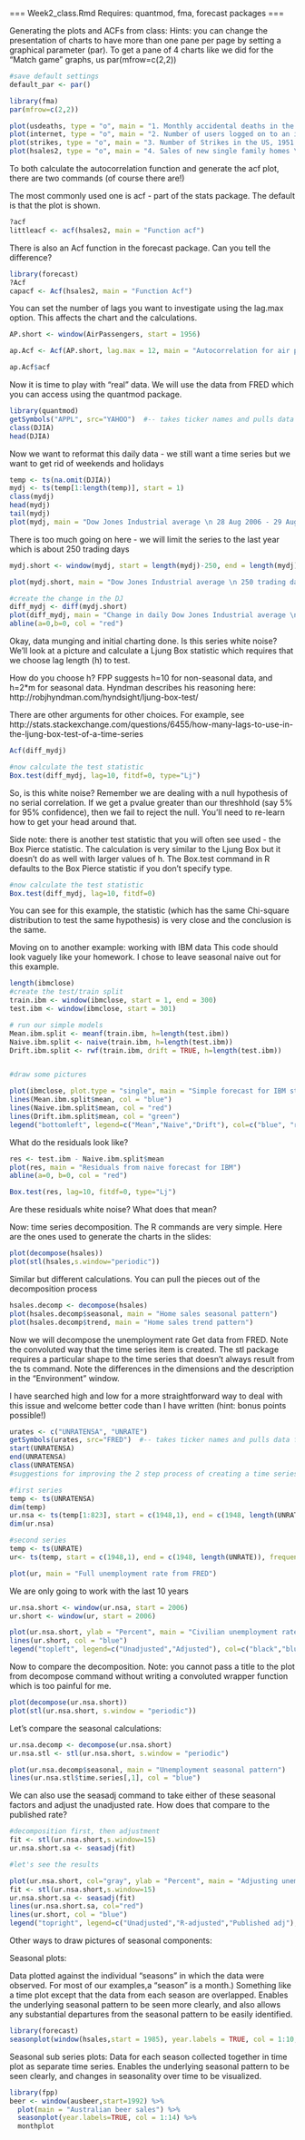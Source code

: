 ===
Week2_class.Rmd
Requires: quantmod, fma, forecast packages
===
 
Generating the plots and ACFs from class:
Hints:  you can change the presentation of charts to have more than one pane per page by setting a graphical parameter (par).  To get a pane of 4 charts like we did for the "Match game" graphs, us par(mfrow=c(2,2))
```r
#save default settings
default_par <- par()

library(fma)
par(mfrow=c(2,2))

plot(usdeaths, type = "o", main = "1. Monthly accidental deaths in the US")
plot(internet, type = "o", main = "2. Number of users logged on to an internet server \n each minute over a 100-minute period")
plot(strikes, type = "o", main = "3. Number of Strikes in the US, 1951 - 1980")
plot(hsales2, type = "o", main = "4. Sales of new single family homes \n in the US, Jan 1987 - Nov 1995")


```

To both calculate the autocorrelation function and generate the acf plot, there are two commands (of course there are!)

The most commonly used one is acf - part of the stats package. The default is that the plot is shown. 

```r
?acf
littleacf <- acf(hsales2, main = "Function acf")

```
There is also an Acf function in the forecast package.  Can you tell the difference?

```r
library(forecast)
?Acf
capacf <- Acf(hsales2, main = "Function Acf")

```

You can set the number of lags you want to investigate using the lag.max option.  This affects the chart and the calculations.
```r
AP.short <- window(AirPassengers, start = 1956)

ap.Acf <- Acf(AP.short, lag.max = 12, main = "Autocorrelation for air passengers, 1956 - 1960")

ap.Acf$acf
```

Now it is time to play with "real" data. We will use the data from FRED which you can access using the quantmod package.

```r
library(quantmod)
getSymbols("APPL", src="YAHOO")  #-- takes ticker names and pulls data from FRED
class(DJIA)
head(DJIA)


```
Now we want to reformat this daily data - we still want a time series but we want to get rid of weekends and holidays

```r
temp <- ts(na.omit(DJIA))
mydj <- ts(temp[1:length(temp)], start = 1)
class(mydj)
head(mydj)
tail(mydj)
plot(mydj, main = "Dow Jones Industrial average \n 28 Aug 2006 - 29 Aug 2017", ylab = "Index")

```

There is too much going on here - we will limit the series to the last year which is about 250 trading days

```r

mydj.short <- window(mydj, start = length(mydj)-250, end = length(mydj)) #note the indexes - you can change this if you want

plot(mydj.short, main = "Dow Jones Industrial average \n 250 trading days ending 29 Aug 2017",  ylab = "Index")

#create the change in the DJ 
diff_mydj <- diff(mydj.short)
plot(diff_mydj, main = "Change in daily Dow Jones Industrial average \n 250 trading days ending 29 Aug 2017", ylab = "Change in index")
abline(a=0,b=0, col = "red")


```


Okay, data munging and initial charting done.  Is this series white noise?  We'll look at a picture and calculate a Ljung Box statistic which requires that we choose lag length (h) to test. 

How do you choose h? FPP suggests h=10 for non-seasonal data, and h=2*m for seasonal data.  Hyndman describes his reasoning here: 
http://robjhyndman.com/hyndsight/ljung-box-test/

There are other arguments for other choices.  For example, see
http://stats.stackexchange.com/questions/6455/how-many-lags-to-use-in-the-ljung-box-test-of-a-time-series

```r
Acf(diff_mydj)

#now calculate the test statistic
Box.test(diff_mydj, lag=10, fitdf=0, type="Lj")


```
So, is this white noise?  Remember we are dealing with a null hypothesis of no serial correlation.  If we get a pvalue greater than our threshhold (say 5% for 95% confidence), then we fail to reject the null.  You'll need to re-learn how to get your head around that.

Side note:  there is another test statistic that you will often see used - the Box Pierce statistic.  The calculation is very similar to the Ljung Box but it doesn't do as well with larger values of h.  The Box.test command in R defaults to the Box Pierce statistic if you don't specify type.

```r
#now calculate the test statistic
Box.test(diff_mydj, lag=10, fitdf=0)
```

You can see for this example, the statistic (which has the same Chi-square distribution to test the same hypothesis) is very close and the conclusion is the same. 

Moving on to another example: working with IBM data
This code should look vaguely like your homework.  I chose to leave seasonal naive out for this example. 

```r
length(ibmclose)
#create the test/train split
train.ibm <- window(ibmclose, start = 1, end = 300)
test.ibm <- window(ibmclose, start = 301)

# run our simple models
Mean.ibm.split <- meanf(train.ibm, h=length(test.ibm))
Naive.ibm.split <- naive(train.ibm, h=length(test.ibm))
Drift.ibm.split <- rwf(train.ibm, drift = TRUE, h=length(test.ibm))


#draw some pictures

plot(ibmclose, plot.type = "single", main = "Simple forecast for IBM stock price")
lines(Mean.ibm.split$mean, col = "blue")
lines(Naive.ibm.split$mean, col = "red")
lines(Drift.ibm.split$mean, col = "green")
legend("bottomleft", legend=c("Mean","Naive","Drift"), col=c("blue", "red", "green"), lty = c(1,1,1))

```

What do the residuals look like? 

```r
res <- test.ibm - Naive.ibm.split$mean
plot(res, main = "Residuals from naive forecast for IBM")
abline(a=0, b=0, col = "red")

Box.test(res, lag=10, fitdf=0, type="Lj")


```
Are these residuals white noise?  What does that mean?

Now: time series decomposition.  The R commands are very simple.  Here are the ones used to generate the charts in the slides:

```r
plot(decompose(hsales))
plot(stl(hsales,s.window="periodic"))
```

Similar but different calculations. 
You can pull the pieces out of the decomposition process

```r
hsales.decomp <- decompose(hsales)
plot(hsales.decomp$seasonal, main = "Home sales seasonal pattern")
plot(hsales.decomp$trend, main = "Home sales trend pattern")
```

Now we will decompose the unemployment rate
Get data from FRED.  Note the convoluted way that the time series item is created.  The stl package requires a particular shape to the time series that doesn't always result from the ts command. Note the differences in the dimensions and the description in the "Environment" window.

I have searched high and low for a more straightforward way to deal with this issue and welcome better code than I have written (hint: bonus points possible!)

```r
urates <- c("UNRATENSA", "UNRATE")
getSymbols(urates, src="FRED")  #-- takes ticker names and pulls data from FRED
start(UNRATENSA)
end(UNRATENSA)
class(UNRATENSA)
#suggestions for improving the 2 step process of creating a time series element with the correct dimensions are welcome

#first series
temp <- ts(UNRATENSA)
dim(temp)
ur.nsa <- ts(temp[1:823], start = c(1948,1), end = c(1948, length(UNRATENSA)),frequency = 12)
dim(ur.nsa)

#second series
temp <- ts(UNRATE)
ur<- ts(temp, start = c(1948,1), end = c(1948, length(UNRATE)), frequency = 12)

plot(ur, main = "Full unemployment rate from FRED")

```

We are only going to work with the last 10 years

```r
ur.nsa.short <- window(ur.nsa, start = 2006)
ur.short <- window(ur, start = 2006)

plot(ur.nsa.short, ylab = "Percent", main = "Civilian unemployment rate")
lines(ur.short, col = "blue")
legend("topleft", legend=c("Unadjusted","Adjusted"), col=c("black","blue"), lty = 1)
```

Now to compare the decomposition.  Note: you cannot pass a title to the plot from decompose command without writing a convoluted wrapper function which is too painful for me. 

```r
plot(decompose(ur.nsa.short))
plot(stl(ur.nsa.short, s.window = "periodic"))

```

Let's compare the seasonal calculations:


```r
ur.nsa.decomp <- decompose(ur.nsa.short)
ur.nsa.stl <- stl(ur.nsa.short, s.window = "periodic")

plot(ur.nsa.decomp$seasonal, main = "Unemployment seasonal pattern")
lines(ur.nsa.stl$time.series[,1], col = "blue")
```

We can also use the seasadj command to take either of these seasonal factors and adjust the unadjusted rate.  How does that compare to the published rate?
```r
#decomposition first, then adjustment
fit <- stl(ur.nsa.short,s.window=15)
ur.nsa.short.sa <- seasadj(fit)

#let's see the results

plot(ur.nsa.short, col="gray", ylab = "Percent", main = "Adjusting unemployment")
fit <- stl(ur.nsa.short,s.window=15)
ur.nsa.short.sa <- seasadj(fit)
lines(ur.nsa.short.sa, col="red")
lines(ur.short, col = "blue")
legend("topright", legend=c("Unadjusted","R-adjusted","Published adj"), col=c("grey", "red", "blue"), lty = c(1,1,1))
```

Other ways to draw pictures of seasonal components:

Seasonal plots:

Data plotted against the individual “seasons” in
which the data were observed. For most of our examples,a
“season” is a month.)
Something like a time plot except that the data
from each season are overlapped.
Enables the underlying seasonal pattern to be
seen more clearly, and also allows any
substantial departures from the seasonal
pattern to be easily identified.


```r
library(forecast)
seasonplot(window(hsales,start = 1985), year.labels = TRUE, col = 1:10, main = "Seasonal plots of home sales")
```

Seasonal sub series plots:
Data for each season collected together in time
plot as separate time series.
Enables the underlying seasonal pattern to be
seen clearly, and changes in seasonality over
time to be visualized.
```r
library(fpp)
beer <- window(ausbeer,start=1992) %>%
  plot(main = "Australian beer sales") %>%
  seasonplot(year.labels=TRUE, col = 1:14) %>%
  monthplot

```

